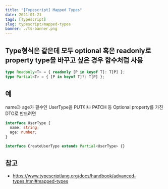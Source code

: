 ```yaml
---
title: "[Typescript] Mapped Types"
date: 2021-01-21
tags: [Typescript]
slug: typescript/mapped-types
banner: ./ts-banner.png
---
```


## Type형식은 같은데 모두 optional 혹은 readonly로 property type을 바꾸고 싶은 경우 함수처럼 사용

```ts
type Readonly<T> = { readonly [P in keyof T]: T[P] };
type Partial<T> = { [P in keyof T]?: T[P] };
```

## 예

name과 age가 필수인 UserType을 PUT이나 PATCH 등 Optional property를 가진 DTO로 만드려면

```ts
interface UserType {
  name: string;
  age: number;
}

interface CreateUserType extends Partial<UserType> {}
```

## 참고

- https://www.typescriptlang.org/docs/handbook/advanced-types.html#mapped-types

